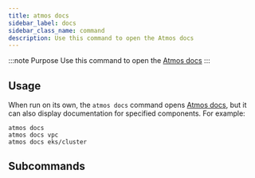 ```yaml
---
title: atmos docs
sidebar_label: docs
sidebar_class_name: command
description: Use this command to open the Atmos docs
---
```


:::note Purpose
Use this command to open the [Atmos docs](https://atmos.tools/)
:::

<Screengrab title="atmos docs --help" slug="atmos-docs--help" />

## Usage

When run on its own, the `atmos docs` command opens [Atmos docs](https://atmos.tools/), but it can also display documentation for specified components. For example:

```shell
atmos docs
atmos docs vpc
atmos docs eks/cluster
```

## Subcommands
<DocCardList />